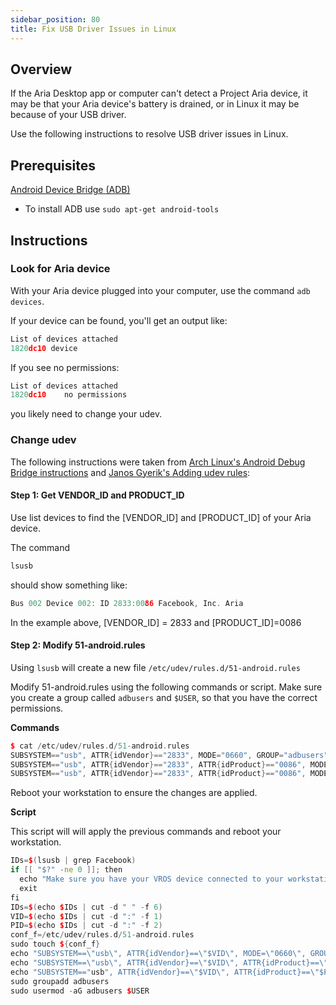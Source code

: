 ```yaml
---
sidebar_position: 80
title: Fix USB Driver Issues in Linux
---
```


## Overview
If the Aria Desktop app or computer can't detect a Project Aria device, it may be that your Aria device's battery is drained, or in Linux it may be because of your USB driver.

Use the following instructions to resolve USB driver issues in Linux.

## Prerequisites

[Android Device Bridge (ADB)](https://developer.android.com/tools/adb)
- To install ADB use `sudo apt-get android-tools`

## Instructions
### Look for Aria device

With your Aria device plugged into your computer, use the command `adb devices`.

If your device can be found, you'll get an output like:

```cpp
List of devices attached
1820dc10 device
```

If you see no permissions:

```cpp
List of devices attached
1820dc10    no permissions
```

you likely need to change your udev.

### Change udev
The following instructions were taken from [Arch Linux's Android Debug Bridge instructions](https://wiki.archlinux.org/index.php/Android_Debug_Bridge) and [Janos Gyerik's Adding udev rules](http://www.janosgyerik.com/adding-udev-rules-for-usb-debugging-android-devices/):

#### Step 1: Get VENDOR_ID and PRODUCT_ID
Use list devices to find the [VENDOR_ID] and [PRODUCT_ID] of your Aria device.

The command
```cpp
lsusb
```

should show something like:

``` cpp
Bus 002 Device 002: ID 2833:0086 Facebook, Inc. Aria
```

In the example above, [VENDOR_ID] = 2833 and [PRODUCT_ID]=0086

#### Step 2: Modify 51-android.rules
Using `lsusb` will create a new file ```/etc/udev/rules.d/51-android.rules```

Modify 51-android.rules using the following commands or script.  Make sure you create a group called ```adbusers``` and ```$USER```, so that you have the correct permissions.

**Commands**
```cpp
$ cat /etc/udev/rules.d/51-android.rules
SUBSYSTEM=="usb", ATTR{idVendor}=="2833", MODE="0660", GROUP="adbusers", TAG+="uaccess"
SUBSYSTEM=="usb", ATTR{idVendor}=="2833", ATTR{idProduct}=="0086", MODE="0660", GROUP="adbusers", SYMLINK+="android_adb"
SUBSYSTEM=="usb", ATTR{idVendor}=="2833", ATTR{idProduct}=="0086", MODE="0660", GROUP="adbusers", SYMLINK+="android_fastboot"
```
Reboot your workstation to ensure the changes are applied.


**Script**

This script will will apply the previous commands and reboot your workstation.

```cpp
IDs=$(lsusb | grep Facebook)
if [[ "$?" -ne 0 ]]; then
  echo "Make sure you have your VROS device connected to your workstation"
  exit
fi
IDs=$(echo $IDs | cut -d " " -f 6)
VID=$(echo $IDs | cut -d ":" -f 1)
PID=$(echo $IDs | cut -d ":" -f 2)
conf_f=/etc/udev/rules.d/51-android.rules
sudo touch ${conf_f}
echo "SUBSYSTEM==\"usb\", ATTR{idVendor}==\"$VID\", MODE=\"0660\", GROUP=\"adbusers\", TAG+=\"uaccess\""  >> $conf_f
echo "SUBSYSTEM==\"usb\", ATTR{idVendor}==\"$VID\", ATTR{idProduct}==\"$PID\", MODE=\"0660\", GROUP=\"adbusers\", SYMLINK+=\"android_adb\"" >> $conf_f
echo "SUBSYSTEM=="usb", ATTR{idVendor}==\"$VID\", ATTR{idProduct}==\"$PID\", MODE=\"0660\", GROUP=\"adbusers\", SYMLINK+=\"android_fastboot\""   >> $conf_f
sudo groupadd adbusers
sudo usermod -aG adbusers $USER
```
